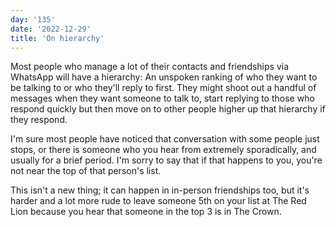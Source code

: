 ```yaml
---
day: '135'
date: '2022-12-29'
title: 'On hierarchy'
---
```


Most people who manage a lot of their contacts and friendships via WhatsApp will have a hierarchy: An unspoken ranking of who they want to be talking to or who they'll reply to first. They might shoot out a handful of messages when they want someone to talk to, start replying to those who respond quickly but then move on to other people higher up that hierarchy if they respond.

I'm sure most people have noticed that conversation with some people just stops, or there is someone who you hear from extremely sporadically, and usually for a brief period. I'm sorry to say that if that happens to you, you're not near the top of that person's list.

This isn't a new thing; it can happen in in-person friendships too, but it's harder and a lot more rude to leave someone 5th on your list at The Red Lion because you hear that someone in the top 3 is in The Crown.
